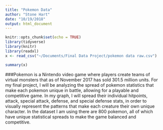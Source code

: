 ```yaml
---
title: "Pokemon Data"
author: "Stone Hart"
date: "10/19/2018"
output: html_document
---
```


```r
knitr::opts_chunk$set(echo = TRUE)
library(tidyverse)
library(knitr)
library(readxl)
x <- read_csv("~/Documents/Final Data Project/pokemon data raw.csv")

summary(x)
```
###Pokemon is a Nintendo video game where players create teams of virtual monsters that as of November 2017 has sold 301.5 million units. For my final project, I will be analyzing the spread of pokemon statistics that make each pokemon unique in battle, allowing for a playable and competitive game. In my graph, I will spread their individual hitpoints, attack, special attack, defense, and special defense stats, in order to visually represent the patterns that make each creature their own unique character. In the dataset I am using there are 800 pokemon, all of which have unique statistical spreads to make the game balanced and competitive.


